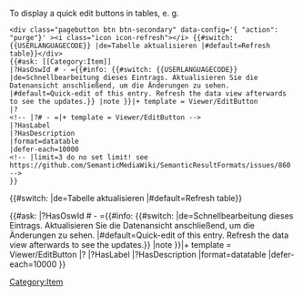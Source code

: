 <onlyinclude>
<div style="float:left">
<div class="pagebutton btn btn-light" data-config='{ "action": "edit-data", "params": {"source_page": "{{{1}}}", "reload": false} }' ><i class="icon icon-edit"></i></div>
</div><nowiki /> </onlyinclude><noinclude>
To display a quick edit buttons in tables, e. g.
<pre>
<div class="pagebutton btn btn-secondary" data-config='{ "action": "purge"}' ><i class="icon icon-refresh"></i> {{#switch: {{USERLANGUAGECODE}} |de=Tabelle aktualisieren |#default=Refresh table}}</div>
{{#ask: [[Category:Item]]
|?HasOswId # - ={{#info: {{#switch: {{USERLANGUAGECODE}} |de=Schnellbearbeitung dieses Eintrags. Aktualisieren Sie die Datenansicht anschließend, um die Änderungen zu sehen. |#default=Quick-edit of this entry. Refresh the data view afterwards to see the updates.}} |note }}|+ template = Viewer/EditButton
|?
<!-- |?# - =|+ template = Viewer/EditButton -->
|?HasLabel
|?HasDescription
|format=datatable
|defer-each=10000
<!-- |limit=3 do no set limit! see https://github.com/SemanticMediaWiki/SemanticResultFormats/issues/860 -->
}}
</pre>
<div class="pagebutton btn btn-secondary" data-config='{ "action": "purge"}' ><i class="icon icon-refresh"></i> {{#switch: {{USERLANGUAGECODE}} |de=Tabelle aktualisieren |#default=Refresh table}}</div>
{{#ask: [[Category:Item]]
|?HasOswId # - ={{#info: {{#switch: {{USERLANGUAGECODE}} |de=Schnellbearbeitung dieses Eintrags. Aktualisieren Sie die Datenansicht anschließend, um die Änderungen zu sehen. |#default=Quick-edit of this entry. Refresh the data view afterwards to see the updates.}} |note }}|+ template = Viewer/EditButton
|?
<!-- |?# - =|+ template = Viewer/EditButton -->
|?HasLabel
|?HasDescription
|format=datatable
|defer-each=10000
}}
</noinclude>